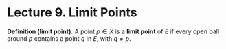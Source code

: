 # Lecture 9. Limit Points

**Definition (limit point).** A point $p \in X$ is a **limit point** of $E$ if every open ball around $p$ contains a point $q$ in $E$, with $q \neq p$.